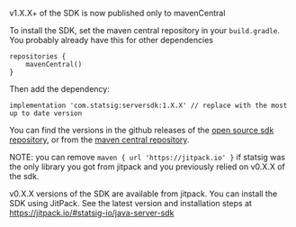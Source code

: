 v1.X.X+ of the SDK is now published only to mavenCentral

To install the SDK, set the maven central repository in your `build.gradle`.  You probably already have this for other dependencies

```
repositories {
    mavenCentral()
}
```

Then add the dependency:

```
implementation 'com.statsig:serversdk:1.X.X' // replace with the most up to date version
```

You can find the versions in the github releases of the [open source sdk repository](https://github.com/statsig-io/java-server-sdk/releases), or from the [maven central repository](https://central.sonatype.dev/artifact/com.statsig/serversdk/1.0.0/versions).

NOTE: you can remove `maven { url 'https://jitpack.io' }` if statsig was the only library you got from jitpack and you previously relied on v0.X.X of the sdk.


v0.X.X versions of the SDK are available from jitpack. You can install the SDK using JitPack. See the latest version and installation steps at https://jitpack.io/#statsig-io/java-server-sdk

